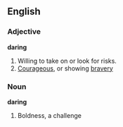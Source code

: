 ==English==
===Adjective===
'''daring'''
# Willing to take on or look for risks.
# [[Courageous]], or showing [[bravery]]
===Noun===
'''daring'''
# Boldness, a challenge